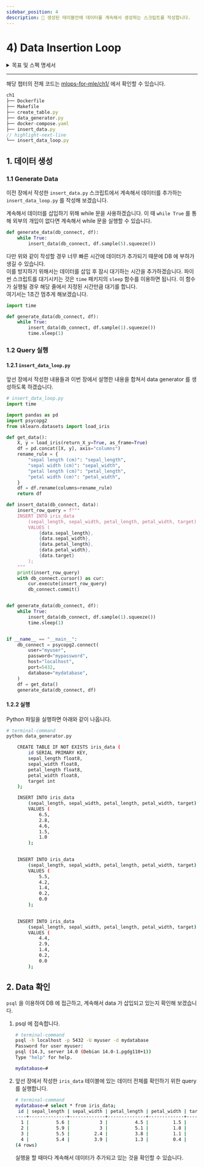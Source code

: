 ```yaml
---
sidebar_position: 4
description: 📌 생성된 테이블안에 데이터를 계속해서 생성하는 스크립트를 작성합니다.
---
```


# 4) Data Insertion Loop

<details>
<summary>목표 및 스펙 명세서</summary>
<CodeDescription>

### 목표

1. 생성된 테이블안에 데이터를 계속해서 생성하는 스크립트를 작성합니다.
2. DB 에 데이터가 계속해서 삽입되고 있는지 확인합니다.

### 스펙 명세서

1. 이전 장에서 작성한 스크립트를 이용하여 계속해서 데이터를 생성하는 data generator 스크립트를 만듭니다.
2. `psycopg2` 를 이용하여 생성된 `iris_data` 테이블에 스크립트를 실행하여 계속해서 데이터를 삽입합니다.
3. `psql` 을 이용하여 삽입한 데이터를 확인합니다.

</CodeDescription>
</details>

---

<BrowserWindow url="https://github.com/mlops-for-mle/mlops-for-mle/tree/main/ch1">

해당 챕터의 전체 코드는 [mlops-for-mle/ch1/](https://github.com/mlops-for-mle/mlops-for-mle/tree/main/ch1) 에서 확인할 수 있습니다.

```js
ch1
├── Dockerfile
├── Makefile
├── create_table.py
├── data_generator.py
├── docker-compose.yaml
├── insert_data.py
// highlight-next-line
└── insert_data_loop.py
```

</BrowserWindow>

## 1. 데이터 생성

### 1.1 Generate Data

이전 장에서 작성한 `insert_data.py` 스크립트에서 계속해서 데이터를 추가하는 `insert_data_loop.py` 를 작성해 보겠습니다.

계속해서 데이터를 삽입하기 위해 while 문을 사용하겠습니다. 이 때 `while True` 를 통해 외부의 개입이 없다면 계속해서 while 문을 실행할 수 있습니다.

```python
def generate_data(db_connect, df):
    while True:
        insert_data(db_connect, df.sample(5).squeeze())
```

다만 위와 같이 작성할 경우 너무 빠른 시간에 데이터가 추가되기 때문에 DB 에 부하가 생길 수 있습니다.  
이를 방지하기 위해서는 데이터를 삽입 후 잠시 대기하는 시간을 추가하겠습니다. 파이썬 스크립트를 대기시키는 것은 `time` 패키지의 `sleep` 함수를 이용하면 됩니다. 이 함수가 실행될 경우 해당 줄에서 지정된 시간만큼 대기를 합니다.  
여기서는 1초간 멈추게 해보겠습니다.

```python
import time

def generate_data(db_connect, df):
    while True:
        insert_data(db_connect, df.sample(1).squeeze())
        time.sleep(1)
```

### 1.2 Query 실행

#### 1.2.1 `insert_data_loop.py`

앞선 장에서 작성한 내용들과 이번 장에서 설명한 내용을 합쳐서 data generator 를 생성하도록 하겠습니다.

```python  title="insert_data_loop.py"
# insert_data_loop.py
import time

import pandas as pd
import psycopg2
from sklearn.datasets import load_iris

def get_data():
    X, y = load_iris(return_X_y=True, as_frame=True)
    df = pd.concat([X, y], axis="columns")
    rename_rule = {
        "sepal length (cm)": "sepal_length",
        "sepal width (cm)": "sepal_width",
        "petal length (cm)": "petal_length",
        "petal width (cm)": "petal_width",
    }
    df = df.rename(columns=rename_rule)
    return df

def insert_data(db_connect, data):
    insert_row_query = f"""
    INSERT INTO iris_data
        (sepal_length, sepal_width, petal_length, petal_width, target)
        VALUES (
            {data.sepal_length},
            {data.sepal_width},
            {data.petal_length},
            {data.petal_width},
            {data.target}
        );
    """
    print(insert_row_query)
    with db_connect.cursor() as cur:
        cur.execute(insert_row_query)
        db_connect.commit()


def generate_data(db_connect, df):
    while True:
        insert_data(db_connect, df.sample(1).squeeze())
        time.sleep(1)


if __name__ == "__main__":
    db_connect = psycopg2.connect(
        user="myuser",
        password="mypassword",
        host="localhost",
        port=5432,
        database="mydatabase",
    )
    df = get_data()
    generate_data(db_connect, df)
```

#### 1.2.2 실행

Python 파일을 실행하면 아래와 같이 나옵니다.

```bash
# terminal-command
python data_generator.py

    CREATE TABLE IF NOT EXISTS iris_data (
        id SERIAL PRIMARY KEY,
        sepal_length float8,
        sepal_width float8,
        petal_length float8,
        petal_width float8,
        target int
    );

    INSERT INTO iris_data
        (sepal_length, sepal_width, petal_length, petal_width, target)
        VALUES (
            6.5,
            2.8,
            4.6,
            1.5,
            1.0
        );
    

    INSERT INTO iris_data
        (sepal_length, sepal_width, petal_length, petal_width, target)
        VALUES (
            5.5,
            4.2,
            1.4,
            0.2,
            0.0
        );
    

    INSERT INTO iris_data
        (sepal_length, sepal_width, petal_length, petal_width, target)
        VALUES (
            4.4,
            2.9,
            1.4,
            0.2,
            0.0
        );
```

## 2. Data 확인

`psql` 을 이용하여 DB 에 접근하고, 계속해서 data 가 삽입되고 있는지 확인해 보겠습니다.

1. psql 에 접속합니다.
    
    ```bash
    # terminal-command
    psql -h localhost -p 5432 -U myuser -d mydatabase
    Password for user myuser: 
    psql (14.3, server 14.0 (Debian 14.0-1.pgdg110+1))
    Type "help" for help.
    
    mydatabase=#
    ```
    
2. 앞선 장에서 작성한 `iris_data` 테이블에 있는 데이터 전체를 확인하기 위한 query 를 실행합니다.
    
    ```bash
    # terminal-command
    mydatabase=# select * from iris_data;
     id | sepal_length | sepal_width | petal_length | petal_width | target 
    ----+--------------+-------------+--------------+-------------+--------
      1 |          5.6 |           3 |          4.5 |         1.5 |      1
      2 |          5.9 |           3 |          5.1 |         1.8 |      2
      3 |          5.5 |         2.4 |          3.8 |         1.1 |      1
      4 |          5.4 |         3.9 |          1.3 |         0.4 |      0
    (4 rows)
    ```
    
    실행을 할 때마다 계속해서 데이터가 추가되고 있는 것을 확인할 수 있습니다.

